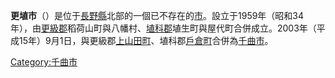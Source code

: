 {{日本都市 (廢除)
| 自治體名 = 更埴市
| 日文原名 = 更埴市
| 平假名 = こうしょくし
| 羅馬字拼音 = Kōshoku-shi
| 地圖 = 
| 廢除時間 = 2003年9月1日
| 廢除理由 = 新設合併
| 廢除時處置 = '''更埴市'''、[[上山田町|上山田町]]、[[戶倉町|戶倉町]]→[[千曲市|千曲市]]
| 現在市 = [[千曲市|千曲市]]
| 都道府縣 = 長野縣
| 支廳 = 
| 編號 = 20216-2
| 自治體 =[[長野市|長野市]]、[[戶倉町|戶倉町]]、[[坂城町|坂城町]]、[[真田町|真田町]]、[[大岡村_(長野縣)|大岡村]]、[[麻績村|麻績村]]
| 面積 = 78.99
| 邊界未定 = 
| 人口 = 39,316
| 人口密度 = 
| 統計時間 = 2003年8月1日
| 經度 = 
| 緯度 = 
| 樹 = 
| 花 = 
| 鳥 = 
| 其他象徵物 = 
| 其他象徵 =
| 郵遞區號 = 387-0011
| 所在地 =更埴市杭瀨下84
| 電話號碼 = 262-73-1111
| 外部連結 = 
| 註記 = 
|}}
'''更埴市'''（{{jpn|j=更埴市|hg=こうしょくし|rm=Kōshoku shi|f=y}}）是位于[[長野縣|長野縣]]北部的一個已不存在的[[市|市]]。設立于1959年（昭和34年），由[[更級郡|更級郡]]稻荷山町與八幡村、[[埴科郡|埴科郡]]埴生町與屋代町合併成立。2003年（平成15年）9月1日，與更級郡[[上山田町|上山田町]]、埴科郡[[戶倉町|戶倉町]]合併為[[千曲市|千曲市]]。

{{長野縣}}
{{日本地理小作品}}

[[Category:千曲市|Category:千曲市]]